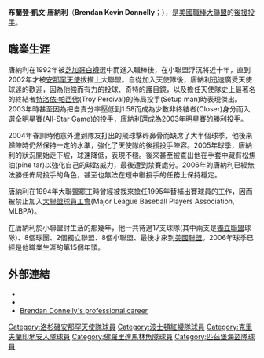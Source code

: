 {{Infobox MLB player|
bgcolor1=#ff0000|
bgcolor2=#999999|
textcolor1=white|
textcolor2=white|
name=布蘭登·唐納利|
team=匹茲堡海盜|
image=Donnelly.jpg|
width=250px|
number=-|
position=中繼投手|
bats=右手|
throws=右手|
debutdate=4月9日|
debutyear=2002年4月9日|
debutteam=安那罕天使|
statyear=2009年|
stat1label=[[勝-敗|勝-敗]]|
stat1value=29-9|
stat2label=[[自責分率|自責分率]]|
stat2value=3.02|
stat3label=[[奪三振|奪三振]]|
stat3value=343|
teams= <nowiki></nowiki>
*[[洛杉磯安那罕天使|洛杉磯安那罕天使]] (2002年－2006年)
*[[波士頓紅襪|波士頓紅襪]] (2007年)
*[[克里夫蘭印地安人|克里夫蘭印地安人]] (2008年)
*[[佛羅里達馬林魚|佛羅里達馬林魚]] ({{by|2009年}})
*[[匹茲堡海盜|匹茲堡海盜]] ({{by|2010年}}－至今)
}}

'''布蘭登·凱文·唐納利'''（'''Brendan Kevin Donnelly'''；{{bd|1971年|7月4日生於[[美國|美國]]首都[[哥倫比亞特區|華盛頓]]}}），是[[美國職棒大聯盟|美國職棒大聯盟]]的[[後援投手|後援投手]]。

==職業生涯==
唐納利在1992年被[[芝加哥白襪|芝加哥白襪]]選中而進入職棒後，在小聯盟浮沉將近十年，直到2002年才被[[洛杉磯安那罕天使|安那罕天使]]拔擢上大聯盟。自從加入天使隊後，唐納利迅速廣受天使球迷的歡迎，因為他強而有力的投球、奇特的護目鏡，以及擔任天使隊史上最著名的終結者[[特洛依·帕西佛|特洛依·帕西佛]](Troy Percival)的佈局投手(Setup man)時表現傑出。2003年時甚至因為把自責分率壓低到1.58而成為少數非終結者(Closer)身分而入選全明星賽(All-Star Game)的投手，唐納利還成為2003年明星賽的勝利投手。

2004年春訓時他意外遭到隊友打出的飛球擊碎鼻骨而缺席了大半個球季，他後來歸陣時仍然保持一定的水準，強化了天使隊的後援投手陣容。2005年球季，唐納利的狀況開始走下坡，球速降低，表現不穩。後來甚至被查出他在手套中藏有松焦油(pine tar)以強化自己的球路威力，最後遭到禁賽處分。2006年的唐納利已經無法勝任佈局投手的角色，甚至也無法在短中繼投手的任務上保持穩定。

唐納利在1994年大聯盟罷工時曾經被找來擔任1995年替補出賽球員的工作，因而被禁止加入[[大聯盟球員工會|大聯盟球員工會]](Major League Baseball Players Association, MLBPA)。

在唐納利於小聯盟討生活的那幾年，他一共待過17支球隊(其中兩支是[[獨立聯盟|獨立聯盟]]球隊)、8個球團、2個獨立聯盟、8個小聯盟、最後才來到[[美國聯盟|美國聯盟]]。2006年球季已經是他職業生涯的第15個年頭。

==外部連結==
*{{espn mlb|id=6840|name=Brendan Donnelly}}
*{{baseball-reference|id=d/donnebr01}}
*[http://www.thebaseballcube.com/players/D/brendan-donnelly.shtml Brendan Donnelly's professional career] {{Wayback|url=http://www.thebaseballcube.com/players/D/brendan-donnelly.shtml |date=20060822092422 }}

{{2002 Anaheim Angels}}

{{DEFAULTSORT:Donnelly, Brendan}}
[[Category:洛杉磯安那罕天使隊球員|Category:洛杉磯安那罕天使隊球員]]
[[Category:波士頓紅襪隊球員|Category:波士頓紅襪隊球員]]
[[Category:克里夫蘭印地安人隊球員|Category:克里夫蘭印地安人隊球員]]
[[Category:佛羅里達馬林魚隊球員|Category:佛羅里達馬林魚隊球員]]
[[Category:匹茲堡海盜隊球員|Category:匹茲堡海盜隊球員]]